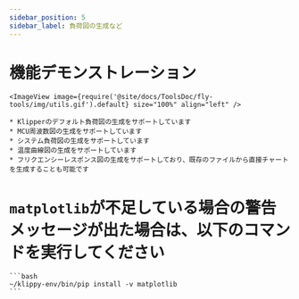 ```yaml
---
sidebar_position: 5
sidebar_label: 負荷図の生成など
---
```


# 機能デモンストレーション

    <ImageView image={require('@site/docs/ToolsDoc/fly-tools/img/utils.gif').default} size="100%" align="left" />

    * Klipperのデフォルト負荷図の生成をサポートしています
    * MCU周波数図の生成をサポートしています
    * システム負荷図の生成をサポートしています
    * 温度曲線図の生成をサポートしています
    * フリクエンシーレスポンス図の生成をサポートしており、既存のファイルから直接チャートを生成することも可能です


# `matplotlib`が不足している場合の警告メッセージが出た場合は、以下のコマンドを実行してください

    ```bash
    ~/klippy-env/bin/pip install -v matplotlib
    ```